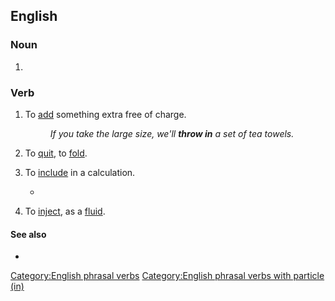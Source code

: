 {{also|throw-in|throwin'}}

==English==

===Noun===
{{en-noun|-}}

# {{alternative form of|throw-in|lang=en}}

===Verb===
{{head|en|verb}}

# {{lb|en|idiomatic}} To [[add]] something extra free of charge.
#: ''If you take the large size, we'll '''throw in''' a set of tea towels.''
# {{lb|en|idiomatic}} To [[quit]], to [[fold]].
# {{lb|en|idiom}} To [[include]] in a calculation.
#* {{quote-web|lang=en|date=2017, 1 March|author=Anthony Zurcher|title=Trump addresses Congress: A kinder, gentler president|url=http://www.bbc.com/news/world-us-canada-39124349|work=BBC News|passage='''Throw in''' Mr Trump's promise of a "great, great wall along our southern border" - with estimates starting at $12bn - and "massive tax relief for the middle class", and the price tag for his speech proposals is on an express elevator to astronomical.}}
# {{lb|en|archaic}} To [[inject]], as a [[fluid]].

====See also====
* {{l|en|throw in with}}

[[Category:English phrasal verbs]]
[[Category:English phrasal verbs with particle (in)]]